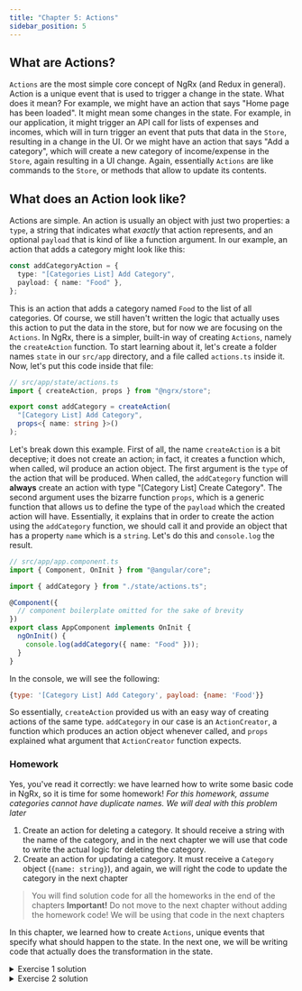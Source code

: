 ```yaml
---
title: "Chapter 5: Actions"
sidebar_position: 5
---
```



## What are Actions?

`Actions` are the most simple core concept of NgRx (and Redux in general). Action is a unique event that is used to trigger a change in the state. What does it mean? For example, we might have an action that says "Home page has been loaded". It might mean some changes in the state. For example, in our application, it might trigger an API call for lists of expenses and incomes, which will in turn trigger an event that puts that data in the `Store`, resulting in a change in the UI. Or we might have an action that says "Add a category", which will create a new category of income/expense in the `Store`, again resulting in a UI change. Again, essentially `Actions` are like commands to the `Store`, or methods that allow to update its contents.

## What does an Action look like?

Actions are simple. An action is usually an object with just two properties: a `type`, a string that indicates what _exactly_ that action represents, and an optional `payload` that is kind of like a function argument. In our example, an action that adds a category might look like this:

```ts
const addCategoryAction = {
  type: "[Categories List] Add Category",
  payload: { name: "Food" },
};
```

This is an action that adds a category named `Food` to the list of all categories. Of course, we still haven't written the logic that actually uses this action to put the data in the store, but for now we are focusing on the `Actions`. In NgRx, there is a simpler, built-in way of creating `Actions`, namely the `createAction` function. To start learning about it, let's create a folder names `state` in our `src/app` directory, and a file called `actions.ts` inside it. Now, let's put this code inside that file:

```ts
// src/app/state/actions.ts
import { createAction, props } from "@ngrx/store";

export const addCategory = createAction(
  "[Category List] Add Category",
  props<{ name: string }>()
);
```

Let's break down this example. First of all, the name `createAction` is a bit deceptive; it does not create an action; in fact, it creates a function which, when called, wil produce an action object. The first argument is the `type` of the action that will be produced. When called, the `addCategory` function will **always** create an action with type "[Category List] Create Category". The second argument uses the bizarre function `props`, which is a generic function that allows us to define the type of the `payload` which the created action will have. Essentially, it explains that in order to create the action using the `addCategory` function, we should call it and provide an object that has a property `name` which is a `string`. Let's do this and `console.log` the result.

```ts
// src/app/app.component.ts
import { Component, OnInit } from "@angular/core";

import { addCategory } from "./state/actions.ts";

@Component({
  // component boilerplate omitted for the sake of brevity
})
export class AppComponent implements OnInit {
  ngOnInit() {
    console.log(addCategory({ name: "Food" }));
  }
}
```

In the console, we will see the following:

```js
{type: '[Category List] Add Category', payload: {name: 'Food'}}
```

So essentially, `createAction` provided us with an easy way of creating actions of the same type. `addCategory` in our case is an `ActionCreator`, a function which produces an action object whenever called, and `props` explained what argument that `ActionCreator` function expects.

### Homework

Yes, you've read it correctly: we have learned how to write some basic code in NgRx, so it is time for some homework!
_For this homework, assume categories cannot have duplicate names. We will deal with this problem later_

1. Create an action for deleting a category. It should receive a string with the name of the category, and in the next chapter we will use that code to write the actual logic for deleting the category.
2. Create an action for updating a category. It must receive a `Category` object (`{name: string}`), and again, we will right the code to update the category in the next chapter

> You will find solution code for all the homeworks in the end of the chapters
> **Important!** Do not move to the next chapter without adding the homework code! We will be using that code in the next chapters

In this chapter, we learned how to create `Actions`, unique events that specify what should happen to the state. In the next one, we will be writing code that actually does the transformation in the state.

<details>
  <summary>Exercise 1 solution</summary>

  <CodeBlock title="actions.ts" className="language-ts">
    {Exercise1Actions}
  </CodeBlock>
</details>

<details>
  <summary>Exercise 2 solution</summary>
  <CodeBlock title="actions.ts" className="language-ts">
    {Exercise2Actions}
  </CodeBlock>
</details>
